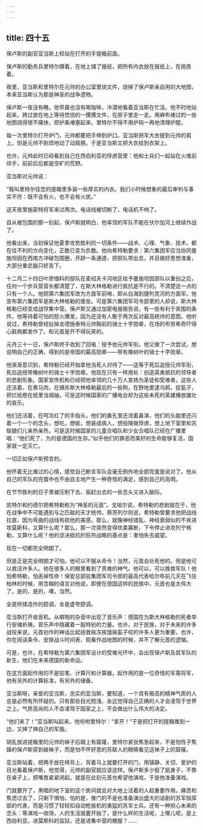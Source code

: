 ```yaml
---
---
---
```

title: 四十五
---



保卢斯的副官亚当斯上校站在打开的手提箱前面。

保卢斯的勤务兵里特尔蹲着，在地上铺了报纸，把所有内衣放在报纸上，在挑拣着。

夜里，亚当斯和里特尔在元帅的办公室里烧文件，烧掉了保卢斯亲自用的大地图，本来亚当斯认为那是神圣的战争遗物。

保卢斯一夜没有睡。他早晨也没有喝咖啡，冷漠地看着亚当斯在忙活。他不时地站起来，跨过放在地上等待焚烧的一摞摞文件，在房子里走一走。用麻布裱过的一些地图烧得很不痛快，把炉条堵塞起来，里特尔不得不用炉钩一再地清理炉膛。

每一次里特尔打开炉门，元帅都要把手伸到炉口。亚当斯把军大衣披到元帅的肩上。但是元帅不耐烦地动了动肩膀。于是亚当斯又把大衣挂到衣架上。

也许，元帅此时已经看到自己在西伯利亚的俘虏营里：他和士兵们一起站在火堆前烘手，前前后后都是空旷的荒野。

亚当斯对元帅说：

“我叫里特尔往您的提箱里多装一些厚实的内衣。我们小时候想象的最后审判与事实不符：既不会有火，也不会有火炭。”

这天夜里施密特将军来过两次。电话线被切断了，电话机不响了。

自从被包围的那一刻起，保卢斯就明白，他率领的军队不能在伏尔加河上继续作战了。

他看出来，当初保证他夏季攻势胜利的一切条件——战术、心理、气象、技术，都在往不利的方向变化，正数已变为负数。他向希特勒要求：第六集团军应当协同曼施坦因在西南方冲破包围圈，开辟一条通道，把部队带出去，并且做好思想准备，大部分重武器只好丢下。

十二月二十四日叶廖缅科的部队在麦绍夫卡河地区给予曼施坦因部队以重创之后，任何一个步兵营营长都清楚了，在斯大林格勒进行抵抗是不行的。不清楚这一点的只有一个人。他把第六集团军改为方面军前哨，即从白海到捷列克河的方面军。他宣布第六集团军是斯大林格勒的堡垒。可是第六集团军司令部里的人却说，斯大林格勒已经变成战俘集中营。保卢斯又通过加密电报报告说，有一些有利于突围的条件。他等待着可怕的怒火爆发，因为还没有人敢于两次反对最高统帅的意图。他听说过，希特勒曾经扯掉龙德施泰特元帅胸前的骑士十字勋章，在场的布劳希奇吓得心脏病都发作了。和元首是开不得玩笑的。

元月三十一日，保卢斯终于收到了回电：授予他元帅军衔。他又做了一次尝试，想说明自己的正确，得到的是帝国的最高勋章——带有橡树叶的骑士十字勋章。

他渐渐意识到，希特勒已经开始拿他当死人对待了——这等于死后追授元帅军衔，死后追授带橡树叶的骑士十字勋章。他现在只有一样用处：创造英勇抵抗的领导者的悲剧形象。国家宣传机构已经把他率领的几十万人宣扬为圣徒和受难者。这些人还活着，在煮马肉，在捕杀斯大林格勒最后的一些狗，在野地里逮乌鸦，捉虱子，把烂纸卷在纸里当烟抽，可是这时候国家的广播电台却为这些未死的英雄播放雄壮的哀乐。

他们还活着，在呵冻红了的手指头，他们的鼻孔里还流着鼻涕，他们的头脑里还闪着一个一个的念头，想吃，想偷，想装成病人，想投降做俘虏，想上地下室里和苏联娘们儿亲热亲热，可是这时候国家的儿童合唱队和少女合唱队已经在广播里唱：“他们死了，为的是德国的生存。”似乎他们的罪恶而美好的生命能够复活，国家就一定灭亡。

一切正如保卢斯预言的。

他怀着无比难过的心情，感觉自己断言军队会毫无例外地全部完蛋是说对了。他从自己的军队的完蛋中也不由自主地产生一种奇怪的满足，感到自己的高明。

在节节胜利的日子里被压制下去、驱赶出去的一些念头又进入脑际。

凯特尔和约德尔把希特勒称为“神圣的元首”。戈培尔说，希特勒的悲剧就在于，他在战争中不可能遇到与之匹敌的天才统帅。蔡茨列尔则说，希特勒曾要求他把战线拉直，因为弯曲的战线有损他的美感。那么，就像神经错乱、神经衰弱似的不肯进攻莫斯科，又算什么呢？那么，那一次突然变得优柔寡断，下令停止进攻列宁格勒，又算什么呢？他的坚决抵抗的狂热战略的基点是：害怕失去威望。

现在一切都完全明朗了。

但是正是完全明朗才可怕。他可以不服从命令！当然，元首会处死他的。但是他可以救活许多人。他在很多人的眼里看到了责难的神气。他可以，可以挽救军队！他怕希特勒，怕丢掉性命！保安总部驻集团军司令部的最高代表哈尔布前几天在飞往柏林的时候，用含糊的语言对他说，即使在德国这样的民族中，元首也是太伟大了。是的，是的，噢，当然。

全是矫揉造作的腔调，全是虚夸腔调。

亚当斯打开收音机。从噼啪的杂音中出现了音乐声：德国在为斯大林格勒的死者举行安魂祈祷。音乐声中隐藏着一股特别的力量。也许，对于民族，对于未来的许多战役来说，元首创作的神话比起拯救挨冻挨饿挨虱子咬的许多人更为重要。也许，你在阅读条令、安排战斗时间表、观看作战地图的时候，并不了解元首的逻辑。

可是，也许，在希特勒为第六集团军设计的受难光环中，会出现保卢斯及其军队的新生，他们在未来德国的新命运。

在这方面起作用的不是铅笔、计算尺和计算器。起作用的是一位奇怪的军需将军，他有另外的计算标准，有另外的储备。

亚当斯呀，亲爱的亚当斯，忠实的亚当斯，要知道，一个具有极高的精神气质的人总是必然有所怀疑的。只有那些目光短浅、永远觉得自己正确的人才会凌驾于世界之上。气质高尚的人不会凌驾于国家之上，不会做出什么伟大的决定。

“他们来了！”亚当斯叫起来。他吩咐里特尔：“拿开！”于是把打开的提箱推到一边，又抻了抻自己的军服。

胡乱放进提箱里的元帅的袜子后跟上有窟窿，里特尔紧张焦急起来，不是怕性子焦躁的保卢斯穿到破袜子，而是怕不怀好意的苏联人的眼睛看见这袜子上的窟窿。

亚当斯站着，把两手放在椅背上，背着马上就要打开的门，用镇静、关切、爱护的目光看着保卢斯，他觉得，元帅的副官就应该这样。保卢斯多少挺了挺身子，不靠在桌子上，把嘴唇紧紧闭起。就是在此刻元首也希望他演戏，于是他准备演戏。

门就要开了，黑暗的地下室的这个房间就会对大地上活着的人起重要作用。痛苦和焦虑过去了，只剩下惧怕，怕的是，推门的不是也准备演出盛大的话剧的苏军指挥部的代表，而是习惯了轻轻扣自动枪扳机的勇猛的苏军士兵。还有一种担心未来的念头：等演戏一收场，人的生活就要开始了，是什么样的生活呢，上哪儿呢，是上西伯利亚，进莫斯科的监狱，还是进集中营的棚屋？……